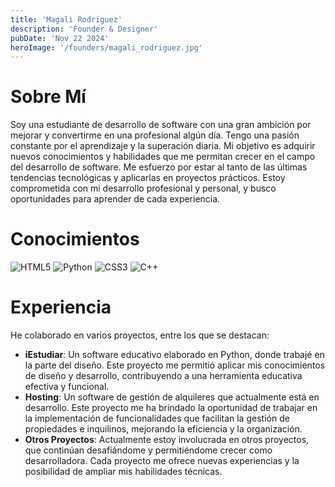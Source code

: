 ```yaml
---
title: 'Magali Rodriguez'
description: 'Founder & Designer'
pubDate: 'Nov 22 2024'
heroImage: '/founders/magali_rodriguez.jpg'
---
```

# Sobre Mí

Soy una estudiante de desarrollo de software con una gran ambición por mejorar y convertirme en una profesional algún día. Tengo una pasión constante por el aprendizaje y la superación diaria. Mi objetivo es adquirir nuevos conocimientos y habilidades que me permitan crecer en el campo del desarrollo de software. Me esfuerzo por estar al tanto de las últimas tendencias tecnológicas y aplicarlas en proyectos prácticos. Estoy comprometida con mi desarrollo profesional y personal, y busco oportunidades para aprender de cada experiencia.

# Conocimientos

![HTML5](https://img.shields.io/badge/html5-%23E34F26.svg?style=for-the-badge&logo=html5&logoColor=white)
![Python](https://img.shields.io/badge/python-3670A0?style=for-the-badge&logo=python&logoColor=ffdd54)
![CSS3](https://img.shields.io/badge/css3-%231572B6.svg?style=for-the-badge&logo=css3&logoColor=white)
![C++](https://img.shields.io/badge/c++-%2300599C.svg?style=for-the-badge&logo=c%2B%2B&logoColor=white)

# Experiencia

He colaborado en varios proyectos, entre los que se destacan:

- **iEstudiar**: Un software educativo elaborado en Python, donde trabajé en la parte del diseño. Este proyecto me permitió aplicar mis conocimientos de diseño y desarrollo, contribuyendo a una herramienta educativa efectiva y funcional.
- **Hosting**: Un software de gestión de alquileres que actualmente está en desarrollo. Este proyecto me ha brindado la oportunidad de trabajar en la implementación de funcionalidades que facilitan la gestión de propiedades e inquilinos, mejorando la eficiencia y la organización.
- **Otros Proyectos**: Actualmente estoy involucrada en otros proyectos, que continúan desafiándome y permitiéndome crecer como desarrolladora. Cada proyecto me ofrece nuevas experiencias y la posibilidad de ampliar mis habilidades técnicas.


